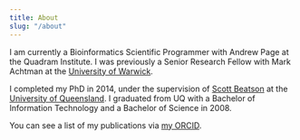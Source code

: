 ```yaml
---
title: About
slug: "/about"
---
```


I am currently a Bioinformatics Scientific Programmer with Andrew Page at 
the Quadram Institute. I was previously a Senior Research Fellow with 
Mark Achtman at the [University of Warwick](https://www2.warwick.ac.uk/fac/med/).

I completed my PhD in 2014, under the supervision of [Scott
Beatson](http://www.aidrc.org.au/scott-beatson) at the [University of
Queensland](http://www.aidrc.org.au/). I graduated from UQ with a
Bachelor of Information Technology and a Bachelor of Science in 2008.

You can see a list of my publications via [my ORCID](https://orcid.org/0000-0002-1243-0767).
